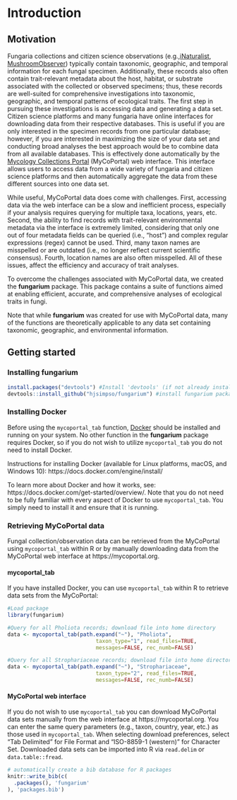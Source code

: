 # Introduction {#intro}

## Motivation

Fungaria collections and citizen science observations (e.g.,[iNaturalist](https://www.inaturalist.org), [MushroomObserver](https://mushroomobserver.org)) typically contain taxonomic, geographic, and temporal information for each fungal specimen. Additionally, these records also often contain trait-relevant metadata about the host, habitat, or substrate associated with the collected or observed specimens; thus, these records are well-suited for comprehensive investigations into taxonomic, geographic, and temporal patterns of ecological traits. The first step in pursuing these investigations is accessing data and generating a data set. Citizen science platforms and many fungaria have online interfaces for downloading data from their respective databases. This is useful if you are only interested in the specimen records from one particular database; however, if you are interested in maximizing the size of your data set and conducting broad analyses the best approach would be to combine data from all available databases. This is effectively done automatically by the [Mycology Collections Portal](https://mycoportal.org) (MyCoPortal) web interface. This interface allows users to access data from a wide variety of fungaria and citizen science platforms and then automatically aggregate the data from these different sources into one data set. 

While useful, MyCoPortal data does come with challenges. First, accessing data via the web interface can be a slow and inefficient process, especially if your analysis requires querying for multiple taxa, locations, years, etc. Second, the ability to find records with trait-relevant environmental metadata via the interface is extremely limited, considering that only one out of four metadata fields can be queried (i.e., "host") and complex regular expressions (regex) cannot be used. Third, many taxon names are misspelled or are outdated (i.e., no longer reflect current scientific consensus). Fourth, location names are also often misspelled. All of these issues, affect the efficiency and accuracy of trait analyses.

To overcome the challenges associated with MyCoPortal data, we created the **fungarium** package. This package contains a suite of functions aimed at enabling efficient, accurate, and comprehensive analyses of ecological traits in fungi.

Note that while **fungarium** was created for use with MyCoPortal data, many of the functions are theoretically applicable to any data set containing taxonomic, geographic, and environmental information.

## Getting started

### Installing fungarium

```r
install.packages("devtools") #Install 'devtools' (if not already installed)
devtools::install_github("hjsimpso/fungarium") #install fungarium package from github repository
```

### Installing Docker

Before using the `mycoportal_tab` function, [Docker](https://docs.docker.com/get-started/overview/) should be installed and running on your system. No other function in the **fungarium** package requires Docker, so if you do not wish to utilize `mycoportal_tab` you do not need to install Docker.

Instructions for installing Docker (available for Linux platforms, macOS, and Windows 10): https://docs.docker.com/engine/install/

To learn more about Docker and how it works, see: https://docs.docker.com/get-started/overview/. Note that you do not need to be fully familiar with every aspect of Docker to use `mycoportal_tab`. You simply need to install it and ensure that it is running.

### Retrieving MyCoPortal data

Fungal collection/observation data can be retrieved from the MyCoPortal using `mycoportal_tab` within R or by manually downloading data from the MyCoPortal web interface at https://mycoportal.org.

#### mycoportal_tab

If you have installed Docker, you can use `mycoportal_tab` within R to retrieve data sets from the MyCoPortal:

```r
#Load package
library(fungarium) 

#Query for all Pholiota records; download file into home directory
data <- mycoportal_tab(path.expand("~"), "Pholiota",
                            taxon_type="1", read_files=TRUE,
                            messages=FALSE, rec_numb=FALSE)

#Query for all Strophariaceae records; download file into home directory
data <- mycoportal_tab(path.expand("~"), "Strophariaceae",
                            taxon_type="2", read_files=TRUE,
                            messages=FALSE, rec_numb=FALSE)
```

#### MyCoPortal web interface

If you do not wish to use `mycoportal_tab` you can download MyCoPortal data sets manually from the web interface at https://mycoportal.org. You can enter the same query parameters (e.g., taxon, country, year, etc.) as those used in `mycoportal_tab`. When selecting download preferences, select "Tab Delimited" for File Format and "ISO-8859-1 (western)" for Character Set. Downloaded data sets can be imported into R via `read.delim` or `data.table::fread`.


```r
# automatically create a bib database for R packages
knitr::write_bib(c(
  .packages(), 'fungarium'
), 'packages.bib')
```
